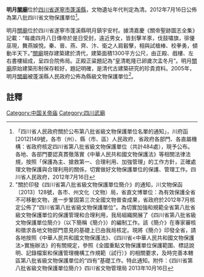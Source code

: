 {{msg:四川省文物保護單位
|名稱 = 明月[[關廟|關廟]]
|編號 = 197
|圖片 = 
|級別 = S8
|分類 = 
|時代 = [[清代|清代]]
|地点 = [[四川省|四川省]][[遂寧市|遂寧市]][[蓬溪縣|蓬溪縣]]
|坐標 =
|登錄 = 2012年7月16日
}}
'''明月[[關廟|關廟]]'''位於[[四川省|四川省]][[遂寧市|遂寧市]][[蓬溪縣|蓬溪縣]]，文物遺址年代判定為清。2012年7月16日公佈為第八批四川省文物保護單位<ref>「四川省人民政府關於公布第八批省級文物保護單位名單的通知」，川府函[2012]149號，各市（州）、縣（市、區）人民政府，省政府各部門、各直屬機構：省政府核定四川省第八批省級文物保護單位（共計484處），現予公布。各地、各部門要認真貫徹落實《中華人民共和國文物保護法》等相關法律法規，按照「保護為主、搶救第一、合理利用、加強管理」的工作方針，正確處理文物保護與合理利用的關係，切實做好文物保護單位的保護、管理工作。四川省人民政府，2012年7月16日</ref>。

明月[[關廟|關廟]]位於四川省遂寧市蓬溪縣明月鎮宇安村。據清嘉慶《關帝聖跡圖志全集》記載：“每歲四月八日傳帝於是日受封，遠近男女，皆刲擊羊豕，伐鼓嘯旗，徘優巫現，舞燕娛悅。秦、晉、燕、齊、汴、衛之人肩轂擊，相與試槍棒、校拳勇，傾動半天下。”[[關廟|關廟]]現存建築建於清代，建築面積1300平方公尺，由正殿、戲樓、左右書樓組成，呈四合院佈局。正殿正粱題記為“皇清乾隆已卵歲次孟冬月”。明月[[關廟|關廟]]原始建築形制保存較好，題記明確，是清代古建築研究的珍貴資料。2005年，明月[[關廟|關廟]]被蓬溪縣人民政府公佈為縣級文物保護單位<ref>"關於印發《四川省第八批省級文物保護單位簡介》的通知，川文物保函〔2013〕128號，各市、州文化（文物）局，省直文博單位：為有效保護全省不可移動文物，進一步鞏固第三次全國文物普查成果，省政府於2012年7月核定公佈了“四川省第八批省級文物保護單位”。為切實加強和規範全省第八批省級文物保護單位的保護管理和合理利用，我局組織開展了《四川省第八批省級文物保護單位簡介》（以下簡稱《簡介》）的編制工作。該《簡介》在專家審核和徵求各地文物部門意見的基礎上已由我局核定。現將《簡介》印發全省，請各地按照《中華人民共和國文物保護法》、《四川省<中華人民共和國文物保護法>實施辦法》的有關規定，參照《全國重點文物保護單位保護範圍、標誌說明、記錄檔案和保護管理機構工作規範（試行）》的相關要求，及時完善本轄區第八批省級文物保護單位的“四有”基礎工作。特此通知。附件：《四川省第八批省級文物保護單位簡介》四川省文物管理局  2013年10月16日</ref>。
==註釋==
{{reflist}}

[[Category:中国关帝庙|Category:中国关帝庙]]
[[Category:四川武廟|Category:四川武廟]]